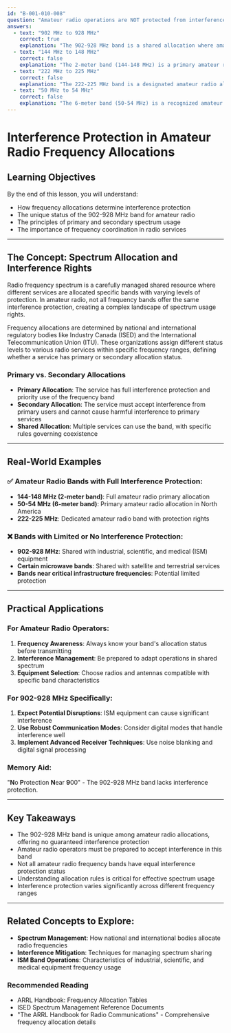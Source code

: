 ```yaml
---
id: "B-001-010-008"
question: "Amateur radio operations are NOT protected from interference caused by another service operating in which of the following frequency bands?"
answers:
  - text: "902 MHz to 928 MHz"
    correct: true
    explanation: "The 902-928 MHz band is a shared allocation where amateur radio does not have primary status and must accept interference from other services, particularly industrial, scientific, and medical (ISM) equipment. Unlike other amateur radio bands where interference protection is guaranteed, this band requires amateur operators to be prepared for potential disruptions from licensed and unlicensed devices."
  - text: "144 MHz to 148 MHz"
    correct: false
    explanation: "The 2-meter band (144-148 MHz) is a primary amateur radio allocation where amateur services are protected from harmful interference from other services. This band has well-established international amateur radio allocations with defined protection rights."
  - text: "222 MHz to 225 MHz"
    correct: false
    explanation: "The 222-225 MHz band is a designated amateur radio allocation in North America with established interference protection. Amateur radio has primary status in this frequency range and is protected from harmful interference from other services."
  - text: "50 MHz to 54 MHz"
    correct: false
    explanation: "The 6-meter band (50-54 MHz) is a recognized amateur radio allocation with established interference protection rights. Amateur radio operators are protected from harmful interference in this frequency range."
---
```


# Interference Protection in Amateur Radio Frequency Allocations

## Learning Objectives
By the end of this lesson, you will understand:
- How frequency allocations determine interference protection
- The unique status of the 902-928 MHz band for amateur radio
- The principles of primary and secondary spectrum usage
- The importance of frequency coordination in radio services

---

## The Concept: Spectrum Allocation and Interference Rights

Radio frequency spectrum is a carefully managed shared resource where different services are allocated specific bands with varying levels of protection. In amateur radio, not all frequency bands offer the same interference protection, creating a complex landscape of spectrum usage rights.

Frequency allocations are determined by national and international regulatory bodies like Industry Canada (ISED) and the International Telecommunication Union (ITU). These organizations assign different status levels to various radio services within specific frequency ranges, defining whether a service has primary or secondary allocation status.

### Primary vs. Secondary Allocations

- **Primary Allocation**: The service has full interference protection and priority use of the frequency band
- **Secondary Allocation**: The service must accept interference from primary users and cannot cause harmful interference to primary services
- **Shared Allocation**: Multiple services can use the band, with specific rules governing coexistence

---

## Real-World Examples

### ✅ Amateur Radio Bands with Full Interference Protection:
- **144-148 MHz (2-meter band)**: Full amateur radio primary allocation
- **50-54 MHz (6-meter band)**: Primary amateur radio allocation in North America
- **222-225 MHz**: Dedicated amateur radio band with protection rights

### ❌ Bands with Limited or No Interference Protection:
- **902-928 MHz**: Shared with industrial, scientific, and medical (ISM) equipment
- **Certain microwave bands**: Shared with satellite and terrestrial services
- **Bands near critical infrastructure frequencies**: Potential limited protection

---

## Practical Applications

### For Amateur Radio Operators:
1. **Frequency Awareness**: Always know your band's allocation status before transmitting
2. **Interference Management**: Be prepared to adapt operations in shared spectrum
3. **Equipment Selection**: Choose radios and antennas compatible with specific band characteristics

### For 902-928 MHz Specifically:
1. **Expect Potential Disruptions**: ISM equipment can cause significant interference
2. **Use Robust Communication Modes**: Consider digital modes that handle interference well
3. **Implement Advanced Receiver Techniques**: Use noise blanking and digital signal processing

### Memory Aid:
"**N**o **P**rotection **N**ear **9**00" - The 902-928 MHz band lacks interference protection.

---

## Key Takeaways

- The 902-928 MHz band is unique among amateur radio allocations, offering no guaranteed interference protection
- Amateur radio operators must be prepared to accept interference in this band
- Not all amateur radio frequency bands have equal interference protection status
- Understanding allocation rules is critical for effective spectrum usage
- Interference protection varies significantly across different frequency ranges

---

## Related Concepts to Explore:
- **Spectrum Management**: How national and international bodies allocate radio frequencies
- **Interference Mitigation**: Techniques for managing spectrum sharing
- **ISM Band Operations**: Characteristics of industrial, scientific, and medical equipment frequency usage

### Recommended Reading
- ARRL Handbook: Frequency Allocation Tables
- ISED Spectrum Management Reference Documents
- "The ARRL Handbook for Radio Communications" - Comprehensive frequency allocation details